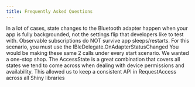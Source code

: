 ```yaml
---
title: Frequently Asked Questions
---
```



<Expander header="Why is there no way to active monitor status of the Bluetooth adapter (IBleManager.WhenStatusChanged)?">
In a lot of cases, state changes to the Bluetooth adapter happen when your app is fully backgrounded, not the settings flip that developers
like to test with.  Observable subscriptions do NOT survive app sleeps/restarts.  For this scenario, you must use the IBleDelegate.OnAdapterStatusChanged
</Expander>

<Expander header="Why does RequestAccess cover the Bluetooth adapter state and the permissions?">
You would be making these same 2 calls under every start scenario.  We wanted a one-stop shop.  The AccessState is a great combination that covers
all states we tend to come across when dealing with device permissions and availability.  This allowed us to keep a consistent API in RequestAccess across
all Shiny libraries
</Expander>
